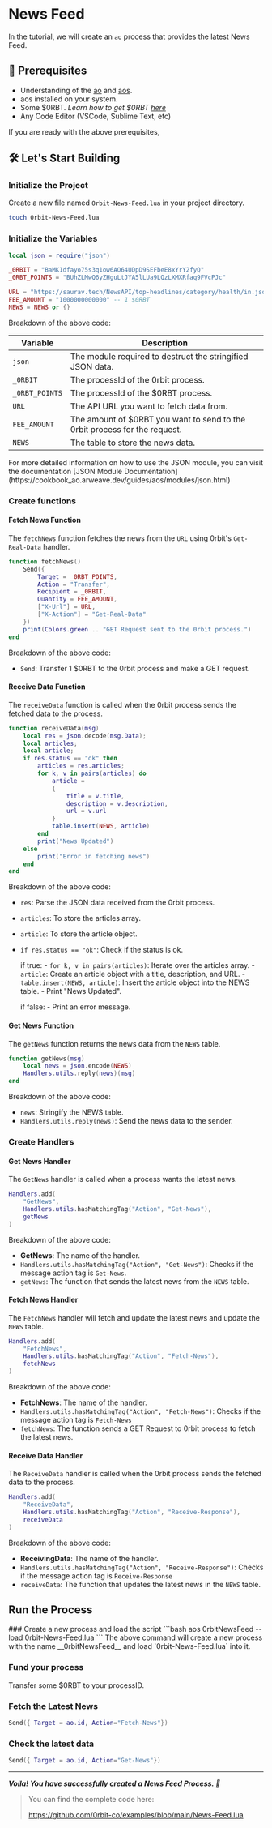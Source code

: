
# News Feed

In the tutorial, we will create an `ao` process that provides the latest News Feed. 

## 🔑 Prerequisites

- Understanding of the [ao](/concepts/what-is-ao) and [aos](/concepts/what-is-aos).
- aos installed on your system.
- Some $0RBT. _Learn how to get $0RBT [here](/protocol/token/how-to-get)_
- Any Code Editor (VSCode, Sublime Text, etc)

If you are ready with the above prerequisites, 

## 🛠️ Let's Start Building 

### Initialize the Project

Create a new file named `0rbit-News-Feed.lua` in your project directory.

```bash
touch 0rbit-News-Feed.lua
```
### Initialize the Variables

```lua
local json = require("json")

_0RBIT = "BaMK1dfayo75s3q1ow6AO64UDpD9SEFbeE8xYrY2fyQ"
_0RBT_POINTS = "BUhZLMwQ6yZHguLtJYA5lLUa9LQzLXMXRfaq9FVcPJc"

URL = "https://saurav.tech/NewsAPI/top-headlines/category/health/in.json"
FEE_AMOUNT = "1000000000000" -- 1 $0RBT
NEWS = NEWS or {}
```
Breakdown of the above code:

| Variable | Description |
| --- | --- |
| `json` | The module required to destruct the stringified JSON data. |
| `_0RBIT` | The processId of the 0rbit process. |
| `_0RBT_POINTS` | The processId of the $0RBT process. |
| `URL` | The API URL you want to fetch data from. |
| `FEE_AMOUNT` | The amount of $0RBT you want to send to the 0rbit process for the request. |
| `NEWS` | The table to store the news data. |

<Callout type="info" emoji="ℹ️">
    For more detailed information on how to use the JSON module, you can visit the documentation [JSON Module Documentation](https://cookbook_ao.arweave.dev/guides/aos/modules/json.html)
</Callout>

### Create functions

#### Fetch News Function

The `fetchNews` function fetches the news from the `URL` using 0rbit's `Get-Real-Data` handler.

```lua
function fetchNews()
    Send({
        Target = _0RBT_POINTS,
        Action = "Transfer",
        Recipient = _0RBIT,
        Quantity = FEE_AMOUNT,
        ["X-Url"] = URL,
        ["X-Action"] = "Get-Real-Data"
    })
    print(Colors.green .. "GET Request sent to the 0rbit process.")
end
```

Breakdown of the above code:
- `Send`: Transfer 1 $0RBT to the 0rbit process and make a GET request.

#### Receive Data Function

The `receiveData` function is called when the 0rbit process sends the fetched data to the process.

```lua
function receiveData(msg)
    local res = json.decode(msg.Data);
    local articles;
    local article;
    if res.status == "ok" then
        articles = res.articles;
        for k, v in pairs(articles) do
            article =
            {
                title = v.title,
                description = v.description,
                url = v.url
            }
            table.insert(NEWS, article)
        end
        print("News Updated")
    else
        print("Error in fetching news")
    end
end
```

Breakdown of the above code:
- `res`: Parse the JSON data received from the 0rbit process.
- `articles`: To store the articles array.
- `article`: To store the article object.
- `if res.status == "ok"`: Check if the status is ok.

    if true:
        - `for k, v in pairs(articles)`: Iterate over the articles array.
        - `article`: Create an article object with a title, description, and URL.
        - `table.insert(NEWS, article)`: Insert the article object into the NEWS table.
        - Print "News Updated".

    if false:
        - Print an error message.

#### Get News Function

The `getNews` function returns the news data from the `NEWS` table.

```lua
function getNews(msg)
    local news = json.encode(NEWS)
    Handlers.utils.reply(news)(msg)
end
```

Breakdown of the above code:
- `news`: Stringify the NEWS table.
- `Handlers.utils.reply(news)`: Send the news data to the sender.

### Create Handlers

#### Get News Handler

The `GetNews` handler is called when a process wants the latest news.

```lua
Handlers.add(
    "GetNews",
    Handlers.utils.hasMatchingTag("Action", "Get-News"),
    getNews
)
```

Breakdown of the above code:
- __GetNews__: The name of the handler.
- `Handlers.utils.hasMatchingTag("Action", "Get-News")`: Checks if the message action tag is `Get-News`.
- `getNews`: The function that sends the latest news from the `NEWS` table.

#### Fetch News Handler

The `FetchNews` handler will fetch and update the latest news and update the `NEWS` table.

```lua
Handlers.add(
    "FetchNews",
    Handlers.utils.hasMatchingTag("Action", "Fetch-News"),
    fetchNews
)
```

Breakdown of the above code:
- __FetchNews__: The name of the handler.
- `Handlers.utils.hasMatchingTag("Action", "Fetch-News")`: Checks if the message action tag is `Fetch-News`
- `fetchNews`: The function sends a GET Request to 0rbit process to fetch the latest news.

#### Receive Data Handler
The `ReceiveData` handler is called when the 0rbit process sends the fetched data to the process.

```lua
Handlers.add(
    "ReceiveData",
    Handlers.utils.hasMatchingTag("Action", "Receive-Response"),
    receiveData
)
```
Breakdown of the above code:
- __ReceivingData__: The name of the handler.
- `Handlers.utils.hasMatchingTag("Action", "Receive-Response")`: Checks if the message action tag is `Receive-Response`
- `receiveData`: The function that updates the latest news in the `NEWS` table.

## Run the Process

<Steps>
### Create a new process and load the script
```bash
aos 0rbitNewsFeed --load 0rbit-News-Feed.lua
```
The above command will create a new process with the name __0rbitNewsFeed__ and load `0rbit-News-Feed.lua` into it.

### Fund your process 

Transfer some $0RBT to your processID.

### Fetch the Latest News

```lua
Send({ Target = ao.id, Action="Fetch-News"})
```

### Check the latest data

```lua
Send({ Target = ao.id, Action="Get-News"})
```

</Steps>

---
___Voila! You have successfully created a News Feed Process. 🎉___

> You can find the complete code here:
> 
> https://github.com/0rbit-co/examples/blob/main/News-Feed.lua